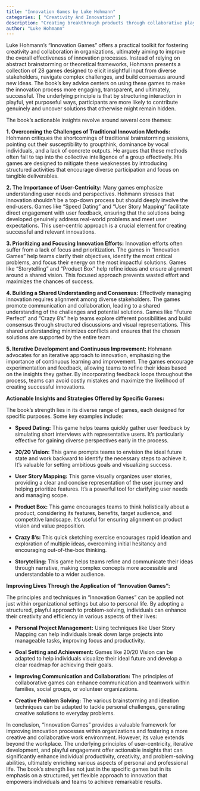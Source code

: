```yaml
---
title: "Innovation Games by Luke Hohmann"
categories: [ "Creativity And Innovation" ]
description: "Creating breakthrough products through collaborative play"
author: "Luke Hohmann"
---
```

Luke Hohmann's "Innovation Games" offers a practical toolkit for fostering creativity and collaboration in organizations, ultimately aiming to improve the overall effectiveness of innovation processes.  Instead of relying on abstract brainstorming or theoretical frameworks, Hohmann presents a collection of 28 games designed to elicit insightful input from diverse stakeholders, navigate complex challenges, and build consensus around new ideas.  The book's key advice centers on using these games to make the innovation process more engaging, transparent, and ultimately, successful.  The underlying principle is that by structuring interaction in playful, yet purposeful ways, participants are more likely to contribute genuinely and uncover solutions that otherwise might remain hidden.

The book's actionable insights revolve around several core themes:

**1.  Overcoming the Challenges of Traditional Innovation Methods:** Hohmann critiques the shortcomings of traditional brainstorming sessions, pointing out their susceptibility to groupthink, dominance by vocal individuals, and a lack of concrete outputs.  He argues that these methods often fail to tap into the collective intelligence of a group effectively.  His games are designed to mitigate these weaknesses by introducing structured activities that encourage diverse participation and focus on tangible deliverables.

**2.  The Importance of User-Centricity:** Many games emphasize understanding user needs and perspectives. Hohmann stresses that innovation shouldn't be a top-down process but should deeply involve the end-users. Games like "Speed Dating" and "User Story Mapping" facilitate direct engagement with user feedback, ensuring that the solutions being developed genuinely address real-world problems and meet user expectations.  This user-centric approach is a crucial element for creating successful and relevant innovations.

**3.  Prioritizing and Focusing Innovation Efforts:**  Innovation efforts often suffer from a lack of focus and prioritization.  The games in "Innovation Games" help teams clarify their objectives, identify the most critical problems, and focus their energy on the most impactful solutions. Games like "Storytelling" and "Product Box" help refine ideas and ensure alignment around a shared vision.  This focused approach prevents wasted effort and maximizes the chances of success.

**4.  Building a Shared Understanding and Consensus:**  Effectively managing innovation requires alignment among diverse stakeholders.  The games promote communication and collaboration, leading to a shared understanding of the challenges and potential solutions.  Games like "Future Perfect" and "Crazy 8's" help teams explore different possibilities and build consensus through structured discussions and visual representations. This shared understanding minimizes conflicts and ensures that the chosen solutions are supported by the entire team.

**5.  Iterative Development and Continuous Improvement:**  Hohmann advocates for an iterative approach to innovation, emphasizing the importance of continuous learning and improvement.  The games encourage experimentation and feedback, allowing teams to refine their ideas based on the insights they gather.  By incorporating feedback loops throughout the process, teams can avoid costly mistakes and maximize the likelihood of creating successful innovations.


**Actionable Insights and Strategies Offered by Specific Games:**

The book's strength lies in its diverse range of games, each designed for specific purposes. Some key examples include:

* **Speed Dating:** This game helps teams quickly gather user feedback by simulating short interviews with representative users. It’s particularly effective for gaining diverse perspectives early in the process.

* **20/20 Vision:** This game prompts teams to envision the ideal future state and work backward to identify the necessary steps to achieve it. It's valuable for setting ambitious goals and visualizing success.

* **User Story Mapping:**  This game visually organizes user stories, providing a clear and concise representation of the user journey and helping prioritize features.  It's a powerful tool for clarifying user needs and managing scope.

* **Product Box:** This game encourages teams to think holistically about a product, considering its features, benefits, target audience, and competitive landscape. It’s useful for ensuring alignment on product vision and value proposition.

* **Crazy 8's:** This quick sketching exercise encourages rapid ideation and exploration of multiple ideas, overcoming initial hesitancy and encouraging out-of-the-box thinking.

* **Storytelling:**  This game helps teams refine and communicate their ideas through narrative, making complex concepts more accessible and understandable to a wider audience.


**Improving Lives Through the Application of "Innovation Games":**

The principles and techniques in "Innovation Games" can be applied not just within organizational settings but also to personal life. By adopting a structured, playful approach to problem-solving, individuals can enhance their creativity and efficiency in various aspects of their lives:

* **Personal Project Management:**  Using techniques like User Story Mapping can help individuals break down large projects into manageable tasks, improving focus and productivity.

* **Goal Setting and Achievement:** Games like 20/20 Vision can be adapted to help individuals visualize their ideal future and develop a clear roadmap for achieving their goals.

* **Improving Communication and Collaboration:** The principles of collaborative games can enhance communication and teamwork within families, social groups, or volunteer organizations.

* **Creative Problem Solving:**  The various brainstorming and ideation techniques can be adapted to tackle personal challenges, generating creative solutions to everyday problems.

In conclusion, "Innovation Games" provides a valuable framework for improving innovation processes within organizations and fostering a more creative and collaborative work environment.  However, its value extends beyond the workplace. The underlying principles of user-centricity, iterative development, and playful engagement offer actionable insights that can significantly enhance individual productivity, creativity, and problem-solving abilities, ultimately enriching various aspects of personal and professional life.  The book's strength lies not just in the specific games but in its emphasis on a structured, yet flexible approach to innovation that empowers individuals and teams to achieve remarkable results.

